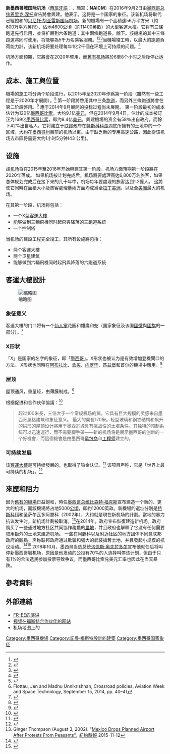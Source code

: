 {{Infobox Airport
| airport_name = <center>新墨西哥城國際機場<br><small>{{lang|es|Nuevo Aeropuerto Internacional de la Ciudad de México}}</small></center>
| photo        = NAICM_vista_aerea_agosto_2017.jpg
| IATA         = 
| ICAO         = 
| type         = [[民用航空|民用]]
| operator     =
| city         = {{flagicon|MEX}} [[墨西哥城|墨西哥城]]
| location     = [[墨西哥城|墨西哥城]]
| elevation    = 2,230米
| coordinates  = {{coord|19|30|00|N|98|59|00|W|type:airport_region:MX|display=inline,title}}
|  map  = {{Location map|Mexico|width=250|float=center |
 caption=|mark=Airplane_silhouette.svg|marksize=10 |
 label='''NAICM'''|position=right |
 lat_deg=19|lat_min=33|lat_sec=23.83|lat_dir=N |
 lon_deg=98|lon_min=57|lon_sec=54.98|lon_dir=W |
 }}<small>机场在墨西哥的位置</small>
| website      = http://www.aeropuerto.gob.mx
| metric-rwy   = y
| r1-number = 35L/17R
| r1-length-f  = 
| r1-length-m = 4,500
| r1-surface = [[瀝青|瀝青]]
| r2-number = 35R/17L
| r2-length-f  = 
| r2-length-m = 5,000
| r2-surface = [[瀝青|瀝青]]
| r3-number = 36L/18R
| r3-length-f  = 
| r3-length-m = 5,000
| r3-surface = [[瀝青|瀝青]]
| r4-number = 36R/18L
| r4-length-f  = 
| r4-length-m = 4,500
| r4-surface = [[瀝青|瀝青]]
| r5-number = 01L/19R
| r5-length-f  = 
| r5-length-m = 4,500
| r5-surface = [[瀝青|瀝青]]
| r6-number = 01R/19L
| r6-length-f  = 
| r6-length-m = 4,000
| r6-surface = [[瀝青|瀝青]]
| stat-year    = 
| stat1-header = Aircraft operations
| stat1-data   = 
| stat2-header = Passengers
| stat2-data   = 
| footnotes    = 
}}

'''新墨西哥城国际机场'''（[[西班牙語|西班牙語]]：{{lang|es|Nuevo Aeropuerto Internacional de la Ciudad de México}}，簡寫：'''NAICM'''）在2016年9月2日由[[墨西哥总统|墨西哥总统]][[恩里克·佩尼亚·涅托|恩里克·涅托]]宣告將會興建。他表示，这将是一个国家的象征。该新机场将取代已經飽和的[[墨西哥城贝尼托·胡亚雷斯国际机场|贝尼托·胡亚雷斯国际机场]]。新的機場有一个面積達56万平方米（約600万平方英尺）、佔地4600公頃（約11400英畝）的大型客運大樓。<span class="cx-segment" data-segmentid="150">它将有三條跑道先行启用，並将扩展到六条跑道：其中兩條跑道長{{Convert|4,500|m|ft|abbr=on}}，餘下{{Convert|4,000|m|ft|abbr=on}}。該機場的其中</span><span class="cx-segment" data-segmentid="151">三條跑道將同时使用，将能够為5千万名乘客服務。<ref>{{Cite web|url=http://www.eluniversal.com.mx/nacion-mexico/2014/aeropuerto-ciudad-mexico-1035339.html|title=NaciĂłn - Nuevo Aeropuerto, sĂmbolo de modernidad: PeĂąa Nieto|accessdate=2015-11-12|date=2015-07-27|publisher=El Universal|archive-date=2014-09-05|archive-url=https://web.archive.org/web/20140905110810/http://www.eluniversal.com.mx/nacion-mexico/2014/aeropuerto-ciudad-mexico-1035339.html|dead-url=no}}</ref><ref name="csm">{{Cite web|url=http://www.csmonitor.com/World/Americas/2014/0903/Ready-for-landing-Mexico-City-airport-expansion-could-make-it-one-of-largest-in-world|title=Ready for landing: Mexico City airport expansion could make it one of largest in world|accessdate=2015-11-12|date=2014-09-03|publisher=CSMonitor.com|archive-date=2019-12-01|archive-url=https://web.archive.org/web/20191201160312/https://www.csmonitor.com/World/Americas/2014/0903/Ready-for-landing-Mexico-City-airport-expansion-could-make-it-one-of-largest-in-world|dead-url=no}}</ref><ref name="wsj">{{Cite web|url=http://online.wsj.com/articles/mexico-plans-new-9-2-billion-airport-1409676782|title=Mexico Plans New $9.2 Billion Airport - WSJ|accessdate=2015-11-12|date=2014-09-02|last=Luhnow|first=David|publisher=Online.wsj.com|archive-date=2014-10-06|archive-url=https://web.archive.org/web/20141006033808/http://online.wsj.com/articles/mexico-plans-new-9-2-billion-airport-1409676782|dead-url=no}}</ref></span><span class="cx-segment" data-segmentid="152">当機場竣工時，以最大的跑道負荷能力計，该新机场将要处理每年1亿2千個在环境上可持续的问题。</span><ref name="ArchDaily">{{Cite web|url=http://www.archdaily.com/544669/new-details-released-of-norman-foster-and-fernando-romero-s-designs-for-mexico-city-s-new-airport-2/|title=New Details Released of Norman Foster and Fernando Romero's Designs for Mexico City's New Airport|accessdate=2015-11-12|date=2014-09-04|publisher=ArchDaily|archive-url=https://web.archive.org/web/20151212202214/http://www.archdaily.com/544669/new-details-released-of-norman-foster-and-fernando-romero-s-designs-for-mexico-city-s-new-airport-2|archive-date=2015-12-12|dead-url=yes}}</ref>

机场方面预期，它將會在2020年啓用，而[[墨西哥城贝尼托·胡亚雷斯国际机场|舊有机场]]將於6至8个小时之后後停止运作。

== 成本、施工與位置 ==
機場的施工将分两个阶段进行，以2015年至2020年作爲第一阶段（雖然有一些工程是于2020年才展開）。<ref>{{Cite web|url=http://www.eluniversal.com.mx/finanzas-cartera/2014/nuevo-aeropuerto-dos-etapas-1035009.html|title=Finanzas - El nuevo aeropuerto se construirĂa en dos etapas|accessdate=2015-11-12|date=|publisher=El Universal|archive-date=2014-09-11|archive-url=https://web.archive.org/web/20140911155427/http://www.eluniversal.com.mx/finanzas-cartera/2014/nuevo-aeropuerto-dos-etapas-1035009.html|dead-url=no}}</ref> 第一阶段將啓用其中三条[[跑道|跑道]]，而另外三條跑道將會在第二阶段啓用。<ref>Flottau, Jen and Madhu Unnikrishnan, Crossroad policies, Aviation Week and Space Technology, September 15, 2014, pp. 40–41</ref> 應于2014年9月展開的投标过程尚未展開。 第一阶段最初的成本估计为120亿[[墨西哥比索|墨西哥比索]]，大约9.1亿[[美元|美元]]，但在2014年9月4日，估计的成本被订正为169亿[[墨西哥比索|墨西哥比索]]，即约9.4亿[[美元|美元]]。興建機場的资金有58％出自政府，而餘下42%出自私人。它将建立于[[联邦|联邦]]政府在[[特斯科科湖|特斯科科湖]]湖底所拥有的土地中的一个区域，大約在[[墨西哥州|墨西哥州]]目前的机场以東。由于缺乏新的专用高速公路，因此從该机场去市區将需要大约1小时5分钟(43 公里)。

== 设施 ==
該[[机场|机场]]将在2015年至2016年开始興<font style="background-color: rgb(254, 252, 224);"></font><font style="background-color: rgb(254, 252, 224);"></font><font style="background-color: rgb(254, 252, 224);"></font><font style="background-color: rgb(254, 252, 224);"></font><font style="background-color: rgb(254, 252, 224);"></font><font style="background-color: rgb(254, 252, 224);"></font><font style="background-color: rgb(254, 252, 224);"></font>建其第一阶段。机场方面預期第一阶段將在2020年落成。 如果机场按计划完成后，机场將要處理高达6,800万名旅客，如果总体规划完成后在接下来的几十年中，机场每年要處理的旅客达到1.2億人。 这將使它同時在面積大小及旅客處理量兩方面均成爲全[[拉丁美洲|拉丁美洲]]，以及全[[美洲|美洲]]最大的机场。

在其第一阶段，机场将包括：
* 一个X型[[客運大樓|客運大樓]]
* 能够做到三輛飛機同时起飛與降落的三跑道系統
* 一个控制塔
当机场的建設工程完全竣工，其所有设施將包括：
* 两个客運大樓
* 两个卫星建筑
* 能够做到六輛飛機同时起飛與降落的六跑道系統

== 客運大樓設計 ==
[[File:FernandoRomero01.jpeg|缩略图]]

=== 象征意义 ===
客運大樓的门口将有一个[[仙人掌|仙人掌]]花园和雄鹰和蛇（国家象征及该国[[墨西哥国徽|國徽]]與[[墨西哥国旗|國旗]]的一部分）。<ref>{{Cite web|url=http://www.dailymail.co.uk/travel/travel_news/article-2743189/X-marks-spot-Dazzling-plans-British-architect-Lord-Norman-Foster-Mexico-City-s-new-5-5BILLION-airport-unveiled.html|title=British architect Lord Norman Foster's plans for Mexico City's new £5.5BN airport unveiled | Daily Mail Online|accessdate=2015-11-12|date=2014-09-04|last=Magrath|first=Andrea|publisher=Dailymail.co.uk|archive-date=2016-12-04|archive-url=https://web.archive.org/web/20161204214229/http://www.dailymail.co.uk/travel/travel_news/article-2743189/X-marks-spot-Dazzling-plans-British-architect-Lord-Norman-Foster-Mexico-City-s-new-5-5BILLION-airport-unveiled.html|dead-url=no}}</ref>

=== X形状 ===
「X」是国家的名字的象征，即「[[墨西哥|墨西哥]]」。X形狀也被认为是有效增加登機閘口的方法。 X形狀也同時在[[阿布扎比|阿布扎比]]、[[孟买|孟买]]、[[内罗毕|内罗毕]]、[[匹兹堡|匹兹堡]]和首尔的機場中應用。<ref name="cnn1">{{Cite web|url=http://mexico.cnn.com/nacional/2014/09/04/9-puntos-clave-sobre-el-nuevo-aeropuerto-de-la-ciudad-de-mexico |title=9 puntos clave sobre el nuevo aeropuerto de la Ciudad de México - Exportaciones - Nacional - CNNMexico.com |accessdate=2015-11-12 |date= |publisher=Mexico.cnn.com |deadurl=yes |archiveurl=https://web.archive.org/web/20151109102407/http://mexico.cnn.com/nacional/2014/09/04/9-puntos-clave-sobre-el-nuevo-aeropuerto-de-la-ciudad-de-mexico |archivedate=2015-11-09 }}</ref>

=== 屋顶 ===
屋顶通风，重量轻，由薄膜制成。<ref>{{Cite web|url=http://readingeagle.com/article/20140903/AP/309039414/1011#sthash.J63U2dWb.dpuf|title=Norman Foster, Romero to build Mexico airport | Reading Eagle - AP|accessdate=2015-11-12|author=|date=2014-09-03|publisher=Reading Eagle|archive-url=https://web.archive.org/web/20160303223110/http://www.readingeagle.com/article/20140903/AP/309039414/1011#sthash.J63U2dWb.dpuf|archive-date=2016-03-03|dead-url=yes}}</ref>

根据促进和合作伙伴協議：<ref name="fosterpress">{{Cite web|url=http://www.fosterandpartners.com/news/archive/2014/09/httpwwwfosterandpartnerscomnewsarchive201409foster-and-partners-to-design-new-international-airport-for-mexico-city/|title=F+P & FR-EE Fernando Romero to collaborate|accessdate=2015-11-12|author=|date=|publisher=Fosterandpartners.com|deadurl=yes|archiveurl=https://web.archive.org/web/20151115032019/http://www.fosterandpartners.com/news/archive/2014/09/httpwwwfosterandpartnerscomnewsarchive201409foster-and-partners-to-design-new-international-airport-for-mexico-city/|archivedate=2015-11-15}}</ref><blockquote>超过100米長，三倍大于一个常规机场的翼，它具有巨大规模的灵感来自墨西哥風格建筑和象征意义。 最大的翼長170米。轻型玻璃和钢铁结构和飙升的拱形的屋顶设计將用于墨西哥城具有挑战性的土壤条件。其独特的预制系统可以迅速運行，而不需要脚手架——新的机场将是展示墨西哥的创新的一个好機會，而這個機會是由墨西哥[[承包商|承包商]]和[[工程师|工程师]]建立的。</blockquote>

=== 可持续发展 ===
该[[客運大樓|客運大樓]]是可持续發展的，也取得了铂金认证。<ref>{{Cite web|url=http://gizmodo.com/mexico-citys-new-mega-airport-will-collect-its-own-ener-1630253952|title=Mexico City's New Mega-Airport Will Collect Its Own Energy and Water|accessdate=2015-11-12|author=|date=|publisher=Gizmodo.com|archive-date=2021-03-03|archive-url=https://web.archive.org/web/20210303161406/https://gizmodo.com/mexico-citys-new-mega-airport-will-collect-its-own-ener-1630253952|dead-url=no}}</ref> 该项目声称，它是「世界上最可持续的机场」。<ref name="fosterpress">{{Cite web|url=http://www.fosterandpartners.com/news/archive/2014/09/httpwwwfosterandpartnerscomnewsarchive201409foster-and-partners-to-design-new-international-airport-for-mexico-city/|title=F+P & FR-EE Fernando Romero to collaborate|accessdate=2015-11-12|author=|date=|publisher=Fosterandpartners.com|deadurl=yes|archiveurl=https://web.archive.org/web/20151115032019/http://www.fosterandpartners.com/news/archive/2014/09/httpwwwfosterandpartnerscomnewsarchive201409foster-and-partners-to-design-new-international-airport-for-mexico-city/|archivedate=2015-11-15}}</ref>

== 來歷和阻力 ==
因为[[墨西哥城贝尼托·胡亚雷斯国际机场|舊有的機場]]日益飽和，時任[[墨西哥总统|墨西哥总统]][[比森特·福克斯·克萨达|比森特·福克斯]]宣布建造一个新的、更大的机场，而該機場將占地5000[[公頃|公頃]]，即約12000英畝。新機場的選址分別是[[特斯科科_(墨西哥州)|特斯科科]]和圣萨尔瓦多阿滕科（2002年），大约就是現在新机场的計劃。當地的暴力抗议发生时，新机场計劃被取消。<ref>Ginger Thompson (August 3, 2002). "[http://www.nytimes.com/2002/08/03/world/mexico-drops-planned-airport-after-protests-from-peasants.html Mexico Drops Planned Airport After Protests From Peasants".] {{Wayback|url=http://www.nytimes.com/2002/08/03/world/mexico-drops-planned-airport-after-protests-from-peasants.html |date=20210201222230 }} [[紐約時報|紐約時報]] 2015-11-12</ref>在2014年，政府宣布恢復建造新机场。政府购买了一些通过地方社区共同協作務農的[[農地|農地]]，并且政府也解釋了它没有任何需要取用额外的土地来建造机场。 一些在阿滕科以及附近社区的地方团体不同意联邦政府的觀點，声称联邦政府通过欺骗和强大的武装搶奪土地，并且發起小规模的抗议活动。<ref>{{Cite web|url=http://www.jornada.unam.mx/ultimas/2014/09/03/con-toma-simbolica-de-maquinaria-atenco-inicia-protestas-contra-el-aeropuerto-6342.html|title=Con "toma" de maquinaria, Atenco inicia protestas contra aeropuerto — La Jornada|accessdate=2015-11-12|author=|date=|publisher=Jornada.unam.mx|language=es|deadurl=yes|archiveurl=https://web.archive.org/web/20160304074342/http://www.jornada.unam.mx/ultimas/2014/09/03/con-toma-simbolica-de-maquinaria-atenco-inicia-protestas-contra-el-aeropuerto-6342.html|archivedate=2016-03-04}}</ref><ref>{{Cite web|url=http://www.eluniversal.com.mx/ciudad-metropoli/2014/reactivan-lucha-en-atenco-contra-aeropuerto-1034993.html|title=DF - Reactivan lucha en Atenco contra aeropuerto|accessdate=2015-11-12|date=|publisher=El Universal|archive-date=2014-09-04|archive-url=https://web.archive.org/web/20140904115401/http://www.eluniversal.com.mx/ciudad-metropoli/2014/reactivan-lucha-en-atenco-contra-aeropuerto-1034993.html|dead-url=no}}</ref> 2018年10月，墨西哥当选总统[[洛佩斯·奥夫拉多尔|洛佩斯·奥夫拉多尔]]宣布他就任后将叫停新墨西哥城机场，原因是他发动的公投有70%的人选择叫停该计划，但由于只有1%的合法选民参加投票导致争议，而墨西哥比索兑美元汇率也因此在当天暴跌。

== 參考資料 ==
{{Reflist|colwidth=30em}}

== 外部連結 ==
* [http://www.fr-ee.org/project/5/New+Mexico+City+International+Airport FR-EE的演讲] {{Wayback|url=http://www.fr-ee.org/project/5/New+Mexico+City+International+Airport |date=20190915162156 }}
* [https://web.archive.org/web/20160121115840/http://www.fosterandpartners.com/practice-data/videos/#showBy=list&vid=105124073 视频在福斯特合作伙伴的网站]
* 机场地图上的 {{Cite news|url=http://eleconomista.com.mx/infografias/2014/09/02/aterriza-proyecto|title=Aeropuerto de la ciudad de México: aterriza proyecto|date=2014-09-02|work=El Economista|language=es|trans_title=Mexico City airport: project lands|accessdate=2016-07-17|archive-date=2016-10-18|archive-url=https://web.archive.org/web/20161018224500/http://eleconomista.com.mx/infografias/2014/09/02/aterriza-proyecto|dead-url=no}}

[[Category:墨西哥機場|Category:墨西哥機場]]
[[Category:諾曼·福斯特設計的建築|Category:諾曼·福斯特設計的建築]]
[[Category:墨西哥国家象征|Category:墨西哥国家象征]]